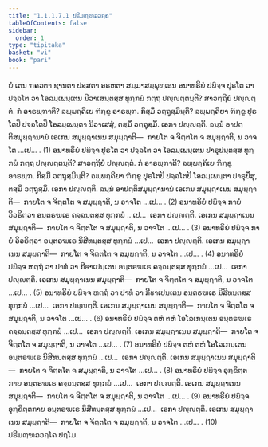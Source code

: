 ```yaml
---
title: "1.1.1.7.1 ປຣິມຓ຺ຑລວຄ຺ຄ"
tableOfContents: false
sidebar:
  order: 1
type: "tipitaka"
basket: "vi"
book: "pari"
---
```



<DynamicBreadcrumb />

<Division number="150" book="pari">

<Paragraph number="239" book="pari">
ຍໍ ເຕນ ຠຄວຕາ ຊານຕາ ປສ຺ສຕາ ອຣຫຕາ ສມ຺ມາສມ຺ພຸທ຺ເຘນ ອນາທຣິຍໍ ປຏິຈ຺ຈ ປຸຣໂຕ ວາ ປຈ຺ຉໂຕ ວາ ໂອລມ຺ເພນ຺ເຕນ ນິວາເສນ຺ຕສ຺ສ ທຸກ຺ກຏໍ ກຕ຺ຖ ປຎ຺ຎຕ຺ຕນ຺ຕິ? ສາວຕ຺ຖິຍໍ ປຎ຺ຎຕ຺ຕໍ. ກໍ ອາຣພ຺ຠາຕິ? ຉພ຺ພຄ຺ຄິເຍ ຠິກ຺ຂູ ອາຣພ຺ຠ. ກິສ຺ມິໍ ວຕ຺ຖຸສ຺ມິນ຺ຕິ? ຉພ຺ພຄ຺ຄິຍາ ຠິກ຺ຂູ ປຸຣໂຕປິ ປຈ຺ຉໂຕປິ ໂອລມ຺ເພນ຺ຕາ ນິວາເສສຸໍ, ຕສ຺ມິໍ ວຕ຺ຖຸສ຺ມິໍ. ເອກາ ປຎ຺ຎຕ຺ຕິ. ຉນ຺ນໍ ອາປຕ຺ຕິສມຸຏ຺ຐານານໍ ເອເກນ ສມຸຏ຺ຐາເນນ ສມຸຏ຺ຐາຕິ—  ກາຍໂຕ ຈ ຈິຕ຺ຕໂຕ ຈ ສມຸຏ຺ຐາຕິ, ນ ວາຈໂຕ …ເປ… . (1)
</Paragraph>

<Paragraph number="240" book="pari">
ອນາທຣິຍໍ ປຏິຈ຺ຈ ປຸຣໂຕ ວາ ປຈ຺ຉໂຕ ວາ ໂອລມ຺ເພນ຺ເຕນ ປາຣຸປນ຺ຕສ຺ສ ທຸກ຺ກຏໍ ກຕ຺ຖ ປຎ຺ຎຕ຺ຕນ຺ຕິ? ສາວຕ຺ຖິຍໍ ປຎ຺ຎຕ຺ຕໍ. ກໍ ອາຣພ຺ຠາຕິ? ຉພ຺ພຄ຺ຄິເຍ ຠິກ຺ຂູ ອາຣພ຺ຠ. ກິສ຺ມິໍ ວຕ຺ຖຸສ຺ມິນ຺ຕິ? ຉພ຺ພຄ຺ຄິຍາ ຠິກ຺ຂູ ປຸຣໂຕປິ ປຈ຺ຉໂຕປິ ໂອລມ຺ເພນ຺ຕາ ປາຣຸປິໍສຸ, ຕສ຺ມິໍ ວຕ຺ຖຸສ຺ມິໍ. ເອກາ ປຎ຺ຎຕ຺ຕິ. ຉນ຺ນໍ ອາປຕ຺ຕິສມຸຏ຺ຐານານໍ ເອເກນ ສມຸຏ຺ຐາເນນ ສມຸຏ຺ຐາຕິ—  ກາຍໂຕ ຈ ຈິຕ຺ຕໂຕ ຈ ສມຸຏ຺ຐາຕິ, ນ ວາຈໂຕ …ເປ… . (2)
</Paragraph>

<Paragraph number="241" book="pari">
ອນາທຣິຍໍ ປຏິຈ຺ຈ ກາຍໍ ວິວຣິຕ຺ວາ ອນ຺ຕຣຆເຣ ຄຈ຺ຉນ຺ຕສ຺ສ ທຸກ຺ກຏໍ …ເປ…  ເອກາ ປຎ຺ຎຕ຺ຕິ. ເອເກນ ສມຸຏ຺ຐາເນນ ສມຸຏ຺ຐາຕິ—  ກາຍໂຕ ຈ ຈິຕ຺ຕໂຕ ຈ ສມຸຏ຺ຐາຕິ, ນ ວາຈໂຕ …ເປ… . (3)
</Paragraph>

<Paragraph number="242" book="pari">
ອນາທຣິຍໍ ປຏິຈ຺ຈ ກາຍໍ ວິວຣິຕ຺ວາ ອນ຺ຕຣຆເຣ ນິສີທນ຺ຕສ຺ສ ທຸກ຺ກຏໍ …ເປ…  ເອກາ ປຎ຺ຎຕ຺ຕິ. ເອເກນ ສມຸຏ຺ຐາເນນ ສມຸຏ຺ຐາຕິ—  ກາຍໂຕ ຈ ຈິຕ຺ຕໂຕ ຈ ສມຸຏ຺ຐາຕິ, ນ ວາຈໂຕ …ເປ… . (4)
</Paragraph>

<Paragraph number="243" book="pari">
ອນາທຣິຍໍ ປຏິຈ຺ຈ ຫຕ຺ຖໍ ວາ ປາທໍ ວາ ກີຬາເປນ຺ເຕນ ອນ຺ຕຣຆເຣ ຄຈ຺ຉນ຺ຕສ຺ສ ທຸກ຺ກຏໍ …ເປ…  ເອກາ ປຎ຺ຎຕ຺ຕິ. ເອເກນ ສມຸຏ຺ຐາເນນ ສມຸຏ຺ຐາຕິ—  ກາຍໂຕ ຈ ຈິຕ຺ຕໂຕ ຈ ສມຸຏ຺ຐາຕິ, ນ ວາຈໂຕ …ເປ… . (5)
</Paragraph>

<Paragraph number="244" book="pari">
ອນາທຣິຍໍ ປຏິຈ຺ຈ ຫຕ຺ຖໍ ວາ ປາທໍ ວາ ກີຬາເປນ຺ເຕນ ອນ຺ຕຣຆເຣ ນິສີທນ຺ຕສ຺ສ ທຸກ຺ກຏໍ …ເປ…  ເອກາ ປຎ຺ຎຕ຺ຕິ. ເອເກນ ສມຸຏ຺ຐາເນນ ສມຸຏ຺ຐາຕິ—  ກາຍໂຕ ຈ ຈິຕ຺ຕໂຕ ຈ ສມຸຏ຺ຐາຕິ, ນ ວາຈໂຕ …ເປ… . (6)
</Paragraph>

<Paragraph number="245" book="pari">
ອນາທຣິຍໍ ປຏິຈ຺ຈ ຕຫໍ ຕຫໍ ໂອໂລເກນ຺ເຕນ ອນ຺ຕຣຆເຣ ຄຈ຺ຉນ຺ຕສ຺ສ ທຸກ຺ກຏໍ …ເປ…  ເອກາ ປຎ຺ຎຕ຺ຕິ. ເອເກນ ສມຸຏ຺ຐາເນນ ສມຸຏ຺ຐາຕິ—  ກາຍໂຕ ຈ ຈິຕ຺ຕໂຕ ຈ ສມຸຏ຺ຐາຕິ, ນ ວາຈໂຕ …ເປ… . (7)
</Paragraph>

<Paragraph number="246" book="pari">
ອນາທຣິຍໍ ປຏິຈ຺ຈ ຕຫໍ ຕຫໍ ໂອໂລເກນ຺ເຕນ ອນ຺ຕຣຆເຣ ນິສີທນ຺ຕສ຺ສ ທຸກ຺ກຏໍ …ເປ…  ເອກາ ປຎ຺ຎຕ຺ຕິ. ເອເກນ ສມຸຏ຺ຐາເນນ ສມຸຏ຺ຐາຕິ—  ກາຍໂຕ ຈ ຈິຕ຺ຕໂຕ ຈ ສມຸຏ຺ຐາຕິ, ນ ວາຈໂຕ …ເປ… . (8)
</Paragraph>

<Paragraph number="247" book="pari">
ອນາທຣິຍໍ ປຏິຈ຺ຈ ອຸກ຺ຂິຕ຺ຕກາຍ ອນ຺ຕຣຆເຣ ຄຈ຺ຉນ຺ຕສ຺ສ ທຸກ຺ກຏໍ …ເປ…  ເອກາ ປຎ຺ຎຕ຺ຕິ. ເອເກນ ສມຸຏ຺ຐາເນນ ສມຸຏ຺ຐາຕິ—  ກາຍໂຕ ຈ ຈິຕ຺ຕໂຕ ຈ ສມຸຏ຺ຐາຕິ, ນ ວາຈໂຕ …ເປ… . (9)
</Paragraph>

<Paragraph number="248" book="pari">
ອນາທຣິຍໍ ປຏິຈ຺ຈ ອຸກ຺ຂິຕ຺ຕກາຍ ອນ຺ຕຣຆເຣ ນິສີທນ຺ຕສ຺ສ ທຸກ຺ກຏໍ …ເປ…  ເອກາ ປຎ຺ຎຕ຺ຕິ. ເອເກນ ສມຸຏ຺ຐາເນນ ສມຸຏ຺ຐາຕິ—  ກາຍໂຕ ຈ ຈິຕ຺ຕໂຕ ຈ ສມຸຏ຺ຐາຕິ, ນ ວາຈໂຕ …ເປ… . (10)

</Paragraph>
</Division>

<Paragraph number="249" type="center" book="pari">
ປຣິມຓ຺ຑລວຄ຺ໂຄ ປຐໂມ.
</Paragraph>